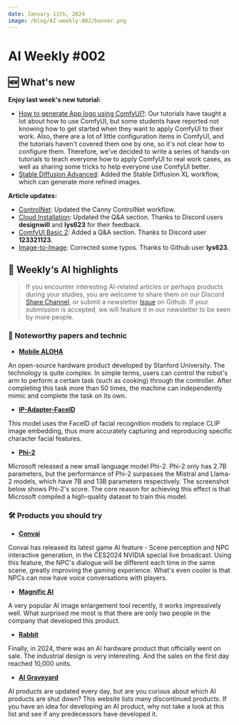 ```yaml
---
date: January 11th, 2024
image: /blog/AI-weekly-002/banner.png
---
```


# AI Weekly #002


## 🆕 What's new
 
**Enjoy last week's new tutorial:**
<br/>
<PhotoProvider>
  <PhotoView src="/blog/generate-app-logo/banner.png">
    <img src="/blog/generate-app-logo/banner.png" alt="" />
  </PhotoView>
</PhotoProvider>
- [How to generate App logo using ComfyUI?](https://www.comflowy.com/blog/generate-app-logo): Our tutorials have taught a lot about how to use ComfyUI, but some students have reported not knowing how to get started when they want to apply ComfyUI to their work. Also, there are a lot of little configuration items in ComfyUI, and the tutorials haven't covered them one by one, so it's not clear how to configure them. Therefore, we've decided to write a series of hands-on tutorials to teach everyone how to apply ComfyUI to real work cases, as well as sharing some tricks to help everyone use ComfyUI better.
- [Stable Diffusion Advanced](https://www.comflowy.com/advanced/advanced-optional/stable-diffusion-advanced): Added the Stable Diffusion XL workflow, which can generate more refined images.

**Article updates:**
- [ControlNet](https://www.comflowy.com/advanced/controlnet): Updated the Canny ControlNet workflow.
- [Cloud Installation](https://www.comflowy.com/preparation-for-study/optional/install-cloud): Updated the Q&A section. Thanks to Discord users **designwill** and **lys623** for their feedback.
- [ComfyUI Basic 2](https://www.comflowy.com/basics/basic-nodes): Added a Q&A section. Thanks to Discord user **123321123**.
- [Image-to-Image](https://www.comflowy.com/advanced/image-to-image): Corrected some typos. Thanks to Github user **lys623**.

## 🤩 Weekly‘s AI highlights
> If you encounter interesting AI-related articles or perhaps products during your studies, you are welcome to share them on our Discord [Share Channel](https://discord.gg/fzzdw6e8vk), or submit a newsletter [Issue](https://github.com/6174/comflowy/issues/new/choose) on Github. If your submission is accepted, we will feature it in our newsletter to be seen by more people.

### 📄 Noteworthy papers and technic

* [**Mobile ALOHA**](https://mobile-aloha.github.io/)

An open-source hardware product developed by Stanford University. The technology is quite complex. In simple terms, users can control the robot's arm to perform a certain task (such as cooking) through the controller. After completing this task more than 50 times, the machine can independently mimic and complete the task on its own.

* [**IP-Adapter-FaceID**](https://huggingface.co/h94/IP-Adapter-FaceID)

This model uses the FaceID of facial recognition models to replace CLIP image embedding, thus more accurately capturing and reproducing specific character facial features. 

* [**Phi-2**](https://www.microsoft.com/en-us/research/blog/phi-2-the-surprising-power-of-small-language-models/)

Microsoft released a new small language model Phi-2. Phi-2 only has 2.7B parameters, but the performance of Phi-2 surpasses the Mistral and Llama-2 models, which have 7B and 13B parameters respectively. The screenshot below shows Phi-2's score. The core reason for achieving this effect is that Microsoft compiled a high-quality dataset to train this model.

### 🛠️ Products you should try

* [**Convai**](https://convai.com/)

Convai has released its latest game AI feature - Scene perception and NPC interactive generation, in the CES2024 NVIDIA special live broadcast. Using this feature, the NPC's dialogue will be different each time in the same scene, greatly improving the gaming experience. What's even cooler is that NPCs can now have voice conversations with players.
<br/>
<PhotoProvider>
  <PhotoView src="/blog/AI-weekly-002/001.jpeg">
    <img src="/blog/AI-weekly-002/001.jpeg" alt="" />
  </PhotoView>
</PhotoProvider>

* [**Magnific AI**](https://magnific.ai/)

A very popular AI image enlargement tool recently, it works impressively well. What surprised me most is that there are only two people in the company that developed this product.
<br/>
<PhotoProvider>
  <PhotoView src="/blog/AI-weekly-002/002.jpeg">
    <img src="/blog/AI-weekly-002/002.jpeg" alt="" />
  </PhotoView>
</PhotoProvider>

* [**Rabbit**](https://dang.ai/ai-graveyard)

Finally, in 2024, there was an AI hardware product that officially went on sale. The industrial design is very interesting. And the sales on the first day reached 10,000 units.
<br/>
<PhotoProvider>
  <PhotoView src="/blog/AI-weekly-002/003.jpeg">
    <img src="/blog/AI-weekly-002/003.jpeg" alt="" />
  </PhotoView>
</PhotoProvider>

* [**AI Graveyard**](https://dang.ai/ai-graveyard)

AI products are updated every day, but are you curious about which AI products are shut down? This website lists many discontinued products. If you have an idea for developing an AI product, why not take a look at this list and see if any predecessors have developed it.
<br/>
<PhotoProvider>
  <PhotoView src="/blog/AI-weekly-002/004.png">
    <img src="/blog/AI-weekly-002/004.png" alt="" />
  </PhotoView>
</PhotoProvider>

<br/>
<Subscribe />